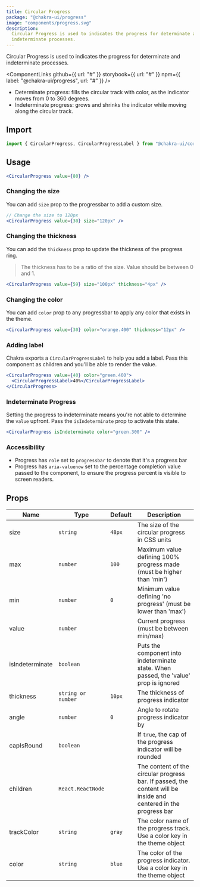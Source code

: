 ```yaml
---
title: Circular Progress
package: "@chakra-ui/progress"
image: "components/progress.svg"
description:
  Circular Progress is used to indicates the progress for determinate and
  indeterminate processes.
---
```


Circular Progress is used to indicates the progress for determinate and
indeterminate processes.

<ComponentLinks
  github={{ url: "#" }}
  storybook={{ url: "#" }}
  npm={{ label: "@chakra-ui/progress", url: "#" }}
/>

<carbon-ad></carbon-ad>

- Determinate progress: fills the circular track with color, as the indicator
  moves from 0 to 360 degrees.
- Indeterminate progress: grows and shrinks the indicator while moving along the
  circular track.

## Import

```js
import { CircularProgress, CircularProgressLabel } from "@chakra-ui/core"
```

## Usage

```jsx
<CircularProgress value={80} />
```

### Changing the size

You can add `size` prop to the progressbar to add a custom size.

```jsx
// Change the size to 120px
<CircularProgress value={30} size="120px" />
```

### Changing the thickness

You can add the `thickness` prop to update the thickness of the progress ring.

> The thickness has to be a ratio of the size. Value should be between 0 and 1.

```jsx
<CircularProgress value={59} size="100px" thickness="4px" />
```

### Changing the color

You can add `color` prop to any progressbar to apply any color that exists in
the theme.

```jsx
<CircularProgress value={30} color="orange.400" thickness="12px" />
```

### Adding label

Chakra exports a `CircularProgressLabel` to help you add a label. Pass this
component as children and you'll be able to render the value.

```jsx
<CircularProgress value={40} color="green.400">
  <CircularProgressLabel>40%</CircularProgressLabel>
</CircularProgress>
```

### Indeterminate Progress

Setting the progress to indeterminate means you're not able to determine the
`value` upfront. Pass the `isIndeterminate` prop to activate this state.

```jsx
<CircularProgress isIndeterminate color="green.300" />
```

### Accessibility

- Progress has `role` set to `progressbar` to denote that it's a progress bar
- Progress has `aria-valuenow` set to the percentage completion value passed to
  the component, to ensure the progress percent is visible to screen readers.

## Props

| Name            | Type               | Default | Description                                                                                                      |
| --------------- | ------------------ | ------- | ---------------------------------------------------------------------------------------------------------------- |
| size            | `string`           | `48px`  | The size of the circular progress in CSS units                                                                   |
| max             | `number`           | `100`   | Maximum value defining 100% progress made (must be higher than 'min')                                            |
| min             | `number`           | `0`     | Minimum value defining 'no progress' (must be lower than 'max')                                                  |
| value           | `number`           |         | Current progress (must be between min/max)                                                                       |
| isIndeterminate | `boolean`          |         | Puts the component into indeterminate state. When passed, the 'value' prop is ignored                            |
| thickness       | `string or number` | `10px`  | The thickness of progress indicator                                                                              |
| angle           | `number`           | `0`     | Angle to rotate progress indicator by                                                                            |
| capIsRound      | `boolean`          |         | If `true`, the cap of the progress indicator will be rounded                                                     |
| children        | `React.ReactNode`  |         | The content of the circular progress bar. If passed, the content will be inside and centered in the progress bar |
| trackColor      | `string`           | `gray`  | The color name of the progress track. Use a color key in the theme object                                        |
| color           | `string`           | `blue`  | The color of the progress indicator. Use a color key in the theme object                                         |
